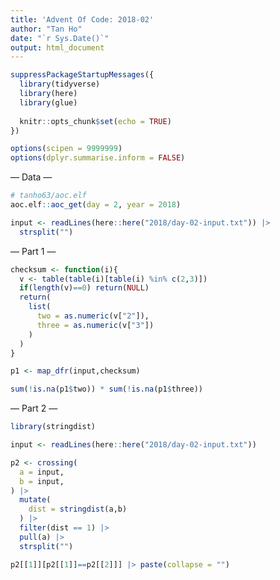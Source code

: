 ```yaml
---
title: 'Advent Of Code: 2018-02'
author: "Tan Ho"
date: "`r Sys.Date()`"
output: html_document
---
```


```r
suppressPackageStartupMessages({
  library(tidyverse)
  library(here)
  library(glue)
  
  knitr::opts_chunk$set(echo = TRUE)
})

options(scipen = 9999999)
options(dplyr.summarise.inform = FALSE)
```

--- Data ---

```r
# tanho63/aoc.elf
aoc.elf::aoc_get(day = 2, year = 2018)
```

```r
input <- readLines(here::here("2018/day-02-input.txt")) |> 
  strsplit("")
```

--- Part 1 ---

```r
checksum <- function(i){
  v <- table(table(i)[table(i) %in% c(2,3)])
  if(length(v)==0) return(NULL)
  return(
    list(
      two = as.numeric(v["2"]),
      three = as.numeric(v["3"])
    )
  )
}

p1 <- map_dfr(input,checksum)

sum(!is.na(p1$two)) * sum(!is.na(p1$three))
```

--- Part 2 ---

```r
library(stringdist)

input <- readLines(here::here("2018/day-02-input.txt"))

p2 <- crossing(
  a = input,
  b = input,
) |> 
  mutate(
    dist = stringdist(a,b)
  ) |> 
  filter(dist == 1) |> 
  pull(a) |> 
  strsplit("")

p2[[1]][p2[[1]]==p2[[2]]] |> paste(collapse = "")

```

